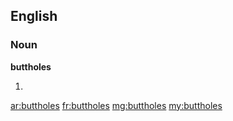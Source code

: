 ==English==

===Noun===
'''buttholes'''
# {{plural of|butthole}}

[[ar:buttholes]]
[[fr:buttholes]]
[[mg:buttholes]]
[[my:buttholes]]